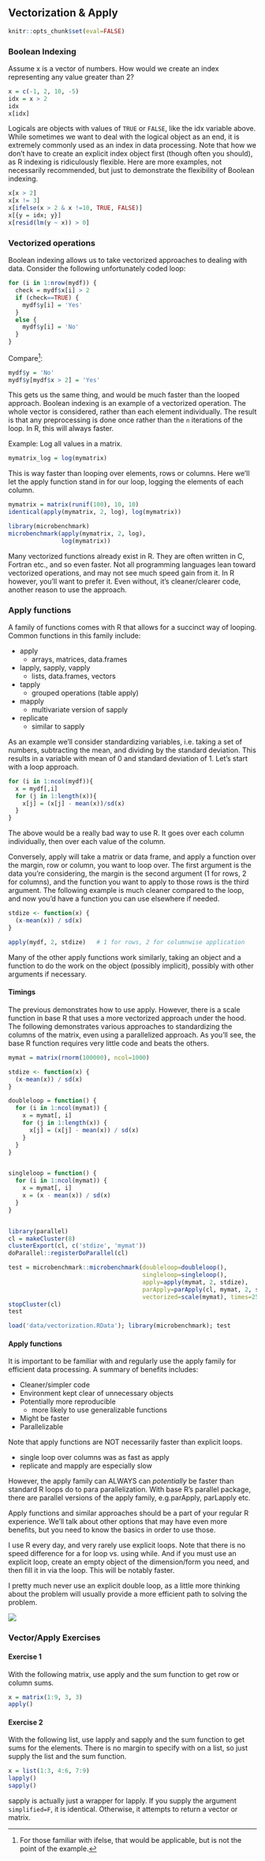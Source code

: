 ## Vectorization & Apply

```r
knitr::opts_chunk$set(eval=FALSE)
```


### Boolean Indexing

Assume <span class="objclass">x</span> is a vector of numbers. How would we create an index representing any value greater than 2?

```r
x = c(-1, 2, 10, -5)
idx = x > 2
idx
x[idx]
```

<span class="objclass">Logicals</span> are objects with values of `TRUE` or `FALSE`, like the <span class="objclass">idx</span> variable above.  While sometimes we want to deal with the logical object as an end, it is extremely commonly used as an index in data processing. Note that how we don't have to create an explicit index object first (though often you should), as R indexing is ridiculously flexible.  Here are more examples, not necessarily recommended, but just to demonstrate the flexibility of Boolean indexing.

```r
x[x > 2]
x[x != 3]
x[ifelse(x > 2 & x !=10, TRUE, FALSE)]
x[{y = idx; y}]
x[resid(lm(y ~ x)) > 0]
```

### Vectorized operations

Boolean indexing allows us to take <span class="emph">vectorized</span> approaches to dealing with data. Consider the following unfortunately coded loop:

```r
for (i in 1:nrow(mydf)) {
  check = mydf$x[i] > 2
  if (check==TRUE) {
    mydf$y[i] = 'Yes'
  } 
  else {
    mydf$y[i] = 'No'
  }
}
```

Compare[^ifelse]:

```r
mydf$y = 'No'
mydf$y[mydf$x > 2] = 'Yes'
```

This gets us the same thing, and would be much faster than the looped approach. Boolean indexing is an example of a vectorized operation.  The whole vector is considered, rather than each element individually.  The result is that any preprocessing is done once rather than the `n` iterations of the loop.  In R, this will  always faster.

Example: Log all values in a matrix.

```r
mymatrix_log = log(mymatrix)
```

This is way faster than looping over elements, rows or columns. Here we'll let the <span class="func">apply</span> function stand in for our loop, logging the elements of each column.

```r
mymatrix = matrix(runif(100), 10, 10)
identical(apply(mymatrix, 2, log), log(mymatrix))

library(microbenchmark)
microbenchmark(apply(mymatrix, 2, log),
               log(mymatrix))
```


Many vectorized functions already exist in R.  They are often written in C, Fortran etc., and so even faster.  Not all programming languages lean toward vectorized operations, and may not see much speed gain from it.  In R however, you'll want to prefer it.  Even without, it's cleaner/clearer code, another reason to use the approach.
  

### Apply functions

A family of functions comes with R that allows for a succinct way of looping. Common functions in this family include:

- <span class="func">apply</span>
    - arrays, matrices, data.frames
- <span class="func">lapply</span>, <span class="func">sapply</span>, <span class="func">vapply</span>
    - lists, data.frames, vectors
- <span class="func">tapply</span>
    - grouped operations (table apply)
- <span class="func">mapply</span>
    - multivariate version of sapply
- <span class="func">replicate</span>
    - similar to sapply
    
As an example we'll consider standardizing variables, i.e. taking a set of numbers, subtracting the mean, and dividing by the standard deviation.  This results in a variable with mean of 0 and standard deviation of 1.  Let's start with a loop approach.

```r
for (i in 1:ncol(mydf)){
  x = mydf[,i]
  for (j in 1:length(x)){
    x[j] = (x[j] - mean(x))/sd(x)
  }
}
```

The above would be a really bad way to use R. It goes over each column individually, then over each value of the column. 

Conversely, <span class="func">apply</span> will take a matrix or data frame, and apply a function over the margin, row or column, you want to loop over.  The first argument is the data you're considering, the margin is the second argument (1 for rows, 2 for columns), and the function you want to apply to those rows is the third argument.  The following example is much cleaner compared to the loop, and now you'd have a function you can use elsewhere if needed.

```r
stdize <- function(x) {
  (x-mean(x)) / sd(x)
}

apply(mydf, 2, stdize)   # 1 for rows, 2 for columnwise application
```

Many of the other apply functions work similarly, taking an object and a function to do the work on the object (possibly implicit), possibly with other arguments if necessary.

#### Timings

The previous demonstrates how to use apply. However, there is a <span class="func">scale</span> function in base R that uses a more vectorized approach under the hood. The following demonstrates various approaches to standardizing the columns of the matrix, even using a parallelized approach. As you'll see, the base R function requires very little code and beats the others.

```r
mymat = matrix(rnorm(100000), ncol=1000)

stdize <- function(x) {
  (x-mean(x)) / sd(x)
}

doubleloop = function() {
  for (i in 1:ncol(mymat)) {
    x = mymat[, i]
    for (j in 1:length(x)) {
      x[j] = (x[j] - mean(x)) / sd(x)
    }
  }
}


singleloop = function() {
  for (i in 1:ncol(mymat)) {
    x = mymat[, i]
    x = (x - mean(x)) / sd(x)
  }
}


library(parallel)
cl = makeCluster(8)
clusterExport(cl, c('stdize', 'mymat'))
doParallel::registerDoParallel(cl)

test = microbenchmark::microbenchmark(doubleloop=doubleloop(),
                                      singleloop=singleloop(), 
                                      apply=apply(mymat, 2, stdize), 
                                      parApply=parApply(cl, mymat, 2, stdize),
                                      vectorized=scale(mymat), times=25)
stopCluster(cl)
test
```
```r
load('data/vectorization.RData'); library(microbenchmark); test
```

    
#### Apply functions

It is important to be familiar with and regularly use the apply family for efficient data processing. A summary of benefits includes:
  
- Cleaner/simpler code
- Environment kept clear of unnecessary objects
- Potentially more reproducible
    - more likely to use generalizable functions
- Might be faster
- Parallelizable
    
Note that apply functions are <span class="emph">NOT</span> necessarily faster than explicit loops.

- single loop over columns was as fast as apply
- <span class="func">replicate</span> and <span class="func">mapply</span> are especially slow

However, the apply family can ALWAYS can *potentially* be faster than standard R loops do to para parallelization.  With base R's <span class="pack">parallel</span> package, there are parallel versions of the apply family, e.g.<span class="func">parApply</span>, <span class="func">parLapply</span> etc.

Apply functions and similar approaches should be a part of your regular R experience.  We'll talk about other options that may have even more benefits, but you need to know the basics in order to use those.  



<div class='note'>
I use R every day, and very rarely use explicit loops.  Note that there is no speed difference for a <span class="func">for</span> loop vs. using <span class="func">while</span>.  And if you must use an explicit loop, create an empty object of the dimension/form you need, and then fill it in via the loop.  This will be notably faster.

I pretty much never use an explicit double loop, as a little more thinking about the problem will usually provide a more efficient path to solving the problem.

<img class='img-note' src="img/R.ico" style="display:block; margin: 0 auto;"> 
</div>




### **Vector/Apply Exercises**


#### Exercise 1

With the following <span class="objclass">matrix</span>, use <span class="func">apply</span> and the <span class="func">sum</span> function to get row or column sums.  

```r
x = matrix(1:9, 3, 3)
apply()
```

#### Exercise 2

With the following <span class="objclass">list</span>, use <span class="func">lapply</span> and <span class="func">sapply</span> and the <span class="func">sum</span> function to get sums for the elements.  There is no margin to specify with on a list, so just supply the list and the sum function.  

```r
x = list(1:3, 4:6, 7:9)
lapply()
sapply()
```

<span class="func">sapply</span> is actually just a wrapper for <span class="func">lapply</span>.  If you supply the argument `simplified=F`, it is identical. Otherwise, it attempts to return a vector or matrix.


[^ifelse]: For those familiar with <span class="func">ifelse</span>, that would be applicable, but is not the point of the example.
